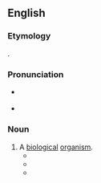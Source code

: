 ==English==

===Etymology===
{{prefix|bio|organism|lang=en}}.

===Pronunciation===
* {{a|GA}} {{IPA|/baɪoʊˈɔɹɡənɪzəm/|lang=en}}
* {{a|RP}} {{IPA|/baɪəʊˈɔːɡənɪzəm/|lang=en}}

===Noun===
{{en-noun}}

# A [[biological]] [[organism]].
#* {{quote-book|title=Safety in the chemical laboratory|volume=4|page=146|author=Norman V. Steere|year=1967|passage=Mr. Hawkes' last statement may be true for relatively small mercury-water systems but extrapolate a bit and place one "intelligent '''bioorganism''' exhaling carbon dioxide" (presumably human) in a closed room with a fan blowing recirculating air  over the surface of a 500 ft<sup>2</sup> tank of mercury covered with a foot of water.}}
#* {{quote-book|title=The Information Revolution and International Security|page=160|author=Ryan Henry|year=1998|passage=Larger and more powerful regional and global nodes could inherit the attributes of this base node, thus enabling the growth of a Global Infosphere in a way quite analogous to the growth of a '''bioorganism'''.}}
#* {{quote-book|title=Bioactive Polymeric Systems: An Overview|author=Charles G. Gebelein|year=2012|page=670|passage=A second mechanism involves the active participation of the '''bioorganism'''.|url=https://books.google.com/books?id=aqfVBwAAQBAJ&lpg=PA670&dq=%22bioorganism%22&pg=PA670#v=onepage&q=%22bioorganism%22&f=false}}